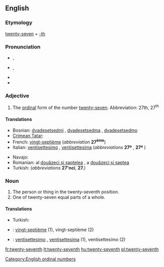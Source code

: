 ==English==

===Etymology===
[[twenty-seven]] + [[-th]]

===Pronunciation===
* {{IPA|/ˌtwɛn(t)iˈsɛvənθ/}}, {{SAMPA|/%twEn(t)i"sEv@nT/}}
* {{IPA|/ˌtwʌn(t)iˈsɛvənθ/}}, {{SAMPA|/%twVn(t)i"sEv@nT/}}
* {{hyphenation|twen|ty|sev|enth}}
* {{rhymes|ɛvənθ}}

===Adjective===
{{en-adj|-}}

# The [[ordinal]] form of the number [[twenty-seven]]. Abbreviation: 27th, 27<sup>th</sup>

====Translations====
{{trans-top|ordinal for of twenty-seven}}
* Bosnian: [[dvadesetsedmi]] {{m}}, [[dvadesetsedma]] {{f}}, [[dvadesetsedmo]] {{n}}
* [[Crimean Tatar]]: {{tø|crh|yigirmi yedinci}}
* French: [[vingt-septième]] (''abbreviation'' '''27<sup>ème</sup>''')
* Italian: [[ventisettesimo]] {{m}}, [[ventisettesima]] {{f}} (''abbreviations'' '''27º''' {{m}}, '''27ª''' {{f}})
{{trans-mid}}
* Navajo: {{tø|nv|naadįįtsostsʼid góneʼ}}
* Romanian: al [[douăzeci și șaptelea]] {{m}}, a [[douăzeci și șaptea]] {{f}}
* Turkish: {{t|tr|yirmi yedinci}} (''abbreviations'' '''27'nci''', '''27.''')
{{trans-bottom}}

===Noun===
{{en-noun}}

# The person or thing in the twenty-seventh position.
# One of twenty-seven equal parts of a whole.

====Translations====
{{trans-top|person or thing in the twenty-seventh position}}
* Turkish: {{t|tr|yirmi yedinci}}
{{trans-mid}}
{{trans-bottom}}
{{trans-top|one of twenty-seven parts}}
{{trans-mid}}
{{trans-bottom}}
{{checktrans-top}}
* {{ttbc|fr}}: [[vingt-septième]] {{m|f}} (1), vingt-septième {{m}} (2)
{{trans-mid}}
* {{ttbc|it}}: [[ventisettesimo]] {{m}}, [[ventisettesima]] {{f}} (1), ventisettesimo {{m}} (2)
{{trans-bottom}}

[[Category:English ordinal numbers]]

[[fr:twenty-seventh]]
[[lt:twenty-seventh]]
[[hu:twenty-seventh]]
[[pl:twenty-seventh]]